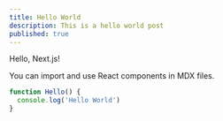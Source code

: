 ```yaml
---
title: Hello World
description: This is a hello world post
published: true
---
```


Hello, Next.js!

You can import and use React components in MDX files.

```js
function Hello() {
  console.log('Hello World')
}
```
